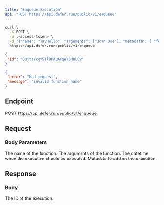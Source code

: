 ```yaml
---
title: "Enqueue Execution"
api: "POST https://api.defer.run/public/v1/enqueue"
---
```


<RequestExample>

```bash cURL
curl \
  -X POST \
  -u :<access-token> \
  -d '{"name": "sayHello", "arguments": ["John Doe"], "metadata": { "foo": "bar" }}' \
  https://api.defer.run/public/v1/enqueue
```
</RequestExample>

<ResponseExample>

```json 2xx
{
 "id": "0ujtsYcgvSTl8PAuAdqWYSMnLOv"
}
```

```json 4xx
{
 "error": "bad request",
 "message": "invalid function name"
}
```

</ResponseExample>

## Endpoint

POST https://api.defer.run/public/v1/enqueue

## Request

### Body Parameters

<ParamField path="name" type="string" required>
  The name of the function.
</ParamField>
<ParamField path="arguments" type="array<any>">
  The arguments of the function.
</ParamField>
<ParamField path="scheduled_for" type="string">
  The datetime when the execution should be executed.
</ParamField>
<ParamField path="metadata" type="object">
  Metadata to add on the execution.
</ParamField>

## Response

### Body

<ResponseField name="id" type="string" required>
  The ID of the execution.
</ResponseField>